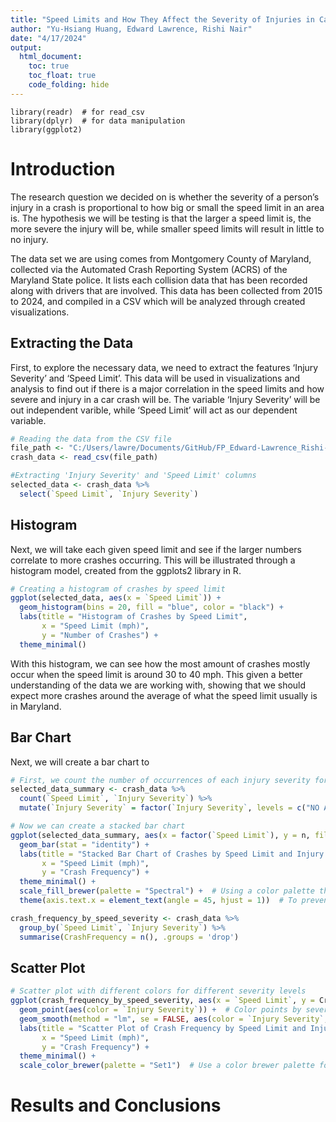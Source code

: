 ```yaml
---
title: "Speed Limits and How They Affect the Severity of Injuries in Car Crashes"
author: "Yu-Hsiang Huang, Edward Lawrence, Rishi Nair"
date: "4/17/2024"
output: 
  html_document:
    toc: true
    toc_float: true
    code_folding: hide
---
```


```setup
library(readr)  # for read_csv
library(dplyr)  # for data manipulation
library(ggplot2)
```

# Introduction

The research question we decided on is whether the severity of a person's injury in a crash is proportional to how big or small the speed limit in an area is. The hypothesis we will be testing is that the larger a speed limit is, the more severe the injury will be, while smaller speed limits will result in little to no injury.

The data set we are using comes from Montgomery County of Maryland, collected via the Automated Crash Reporting System (ACRS) of the Maryland State police. It lists each collision data that has been recorded along with drivers that are involved. This data has been collected from 2015 to 2024, and compiled in a CSV which will be analyzed through created visualizations.

## Extracting the Data

First, to explore the necessary data, we need to extract the features 'Injury Severity' and 'Speed Limit'. This data will be used in visualizations and analysis to find out if there is a major correlation in the speed limits and how severe and injury in a car crash will be. The variable 'Injury Severity' will be out independent varible, while 'Speed Limit' will act as our dependent variable.

```r
# Reading the data from the CSV file
file_path <- "C:/Users/lawre/Documents/GitHub/FP_Edward-Lawrence_Rishi-Nair_Yu-Hsiang-Huang/Maryland_Crash_Reporting_-_Drivers_Data.csv"
crash_data <- read_csv(file_path)

#Extracting 'Injury Severity' and 'Speed Limit' columns
selected_data <- crash_data %>%
  select(`Speed Limit`, `Injury Severity`)  
```

## Histogram

Next, we will take each given speed limit and see if the larger numbers correlate to more crashes occurring. This will be illustrated through a histogram model, created from the ggplots2 library in R.

```r
# Creating a histogram of crashes by speed limit
ggplot(selected_data, aes(x = `Speed Limit`)) +  
  geom_histogram(bins = 20, fill = "blue", color = "black") +
  labs(title = "Histogram of Crashes by Speed Limit",
       x = "Speed Limit (mph)",
       y = "Number of Crashes") +
  theme_minimal()
```
With this histogram, we can see how the most amount of crashes mostly occur when the speed limit is around 30 to 40 mph. This given a better understanding of the data we are working with, showing that we should expect more crashes around the average of what the speed limit usually is in Maryland.

## Bar Chart

Next, we will create a bar chart to 

```r
# First, we count the number of occurrences of each injury severity for each speed limit
selected_data_summary <- crash_data %>%
  count(`Speed Limit`, `Injury Severity`) %>%
  mutate(`Injury Severity` = factor(`Injury Severity`, levels = c("NO APPARENT INJURY", "POSSIBLE INJURY", "SUSPECTED MINOR INJURY", "SUSPECTED SERIOUS INJURY", "FATAL INJURY")))

# Now we can create a stacked bar chart
ggplot(selected_data_summary, aes(x = factor(`Speed Limit`), y = n, fill = `Injury Severity`)) +
  geom_bar(stat = "identity") +
  labs(title = "Stacked Bar Chart of Crashes by Speed Limit and Injury Severity",
       x = "Speed Limit (mph)",
       y = "Crash Frequency") +
  theme_minimal() +
  scale_fill_brewer(palette = "Spectral") +  # Using a color palette that is distinct
  theme(axis.text.x = element_text(angle = 45, hjust = 1))  # To prevent overlapping of x labels

crash_frequency_by_speed_severity <- crash_data %>%
  group_by(`Speed Limit`, `Injury Severity`) %>%
  summarise(CrashFrequency = n(), .groups = 'drop')
```

## Scatter Plot

```r
# Scatter plot with different colors for different severity levels
ggplot(crash_frequency_by_speed_severity, aes(x = `Speed Limit`, y = CrashFrequency)) +
  geom_point(aes(color = `Injury Severity`)) +  # Color points by severity
  geom_smooth(method = "lm", se = FALSE, aes(color = `Injury Severity`, group = `Injury Severity`)) +  # Add colored regression lines
  labs(title = "Scatter Plot of Crash Frequency by Speed Limit and Injury Severity",
       x = "Speed Limit (mph)",
       y = "Crash Frequency") +
  theme_minimal() +
  scale_color_brewer(palette = "Set1")  # Use a color brewer palette for distinct colors
```

# Results and Conclusions
